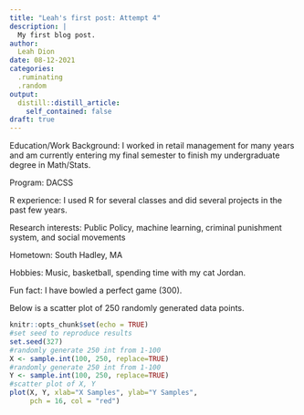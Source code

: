```yaml
---
title: "Leah's first post: Attempt 4"
description: |
  My first blog post.
author:
  Leah Dion
date: 08-12-2021
categories:
  .ruminating
  .random
output:
  distill::distill_article:
    self_contained: false
draft: true
---
```


Education/Work Background: I worked in retail management for many years and am currently entering my final semester to finish my undergraduate degree in Math/Stats.

Program: DACSS

R experience: I used R for several classes and did several projects in the past few years.

Research interests: Public Policy, machine learning, criminal punishment system, and social movements

Hometown: South Hadley, MA

Hobbies:  Music, basketball, spending time with my cat Jordan.

Fun fact: I have bowled a perfect game (300).

Below is a scatter plot of 250 randomly generated data points.

```r
knitr::opts_chunk$set(echo = TRUE)
#set seed to reproduce results
set.seed(327)
#randomly generate 250 int from 1-100
X <- sample.int(100, 250, replace=TRUE) 
#randomly generate 250 int from 1-100
Y <- sample.int(100, 250, replace=TRUE)
#scatter plot of X, Y
plot(X, Y, xlab="X Samples", ylab="Y Samples",
     pch = 16, col = "red")
```